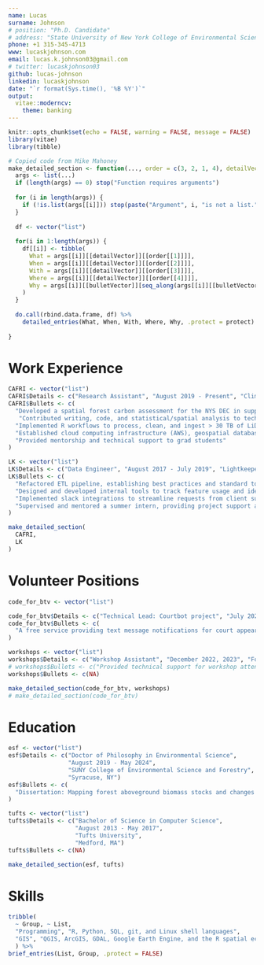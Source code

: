 ```yaml
---
name: Lucas
surname: Johnson
# position: "Ph.D. Candidate"
# address: "State University of New York College of Environmental Science and Forestry"
phone: +1 315-345-4713
www: lucaskjohnson.com
email: lucas.k.johnson03@gmail.com
# twitter: lucaskjohnson03
github: lucas-johnson
linkedin: lucaskjohnson
date: "`r format(Sys.time(), '%B %Y')`"
output:
  vitae::moderncv:
    theme: banking
---
```


```r
knitr::opts_chunk$set(echo = FALSE, warning = FALSE, message = FALSE)
library(vitae)
library(tibble)

# Copied code from Mike Mahoney
make_detailed_section <- function(..., order = c(3, 2, 1, 4), detailVector = "Details", bulletVector = "Bullets", protect = TRUE) { 
  args <- list(...)
  if (length(args) == 0) stop("Function requires arguments")
  
  for (i in length(args)) {
    if (!is.list(args[[i]])) stop(paste("Argument", i, "is not a list."))
  }
  
  df <- vector("list")
  
  for(i in 1:length(args)) {
    df[[i]] <- tibble(
      What = args[[i]][[detailVector]][[order[[1]]]], 
      When = args[[i]][[detailVector]][[order[[2]]]], 
      With = args[[i]][[detailVector]][[order[[3]]]], 
      Where = args[[i]][[detailVector]][[order[[4]]]], 
      Why = args[[i]][[bulletVector]][seq_along(args[[i]][[bulletVector]])]
    )
  }
  
  do.call(rbind.data.frame, df) %>%
    detailed_entries(What, When, With, Where, Why, .protect = protect)
  
}
```


# Work Experience
```r
CAFRI <- vector("list")
CAFRI$Details <- c("Research Assistant", "August 2019 - Present", "Climate and Applied Forest Research Institute", "Syracuse, NY")
CAFRI$Bullets <- c(
  "Developed a spatial forest carbon assessment for the NYS DEC in support of net-zero emissions goals defined under the Climate Leadership and Community Protection Act",
   "Contributed writing, code, and statistical/spatial analysis to technical reports for state agencies and external collaborators",
  "Implemented R workflows to process, clean, and ingest > 30 TB of LiDAR point clouds and nearly 2 TB of Landsat imagery and derived indices",
  "Established cloud computing infrastructure (AWS), geospatial databases, and data sharing software",
  "Provided mentorship and technical support to grad students"
)

LK <- vector("list")
LK$Details <- c("Data Engineer", "August 2017 - July 2019", "Lightkeeper, LLC", "Boston, MA")
LK$Bullets <- c(
  "Refactored ETL pipeline, establishing best practices and standard tools for customer-specific scripts",
  "Designed and developed internal tools to track feature usage and identify computational bottlenecks",
  "Implemented slack integrations to streamline requests from client support team",
  "Supervised and mentored a summer intern, providing project support and oversight to ensure success"
)

make_detailed_section(
  CAFRI,
  LK
)
```

# Volunteer Positions

```r
code_for_btv <- vector("list")

code_for_btv$Details <- c("Technical Lead: Courtbot project", "July 2020 - July 2021", "Code for Burlington", "Remote")
code_for_btv$Bullets <- c(
  "A free service providing text message notifications for court appearances"
)

workshops <- vector("list")
workshops$Details <- c("Workshop Assistant", "December 2022, 2023", "Foundations of Scientific Computing", "Syracuse, NY")
# workshops$Bullets <- c("Provided technical support for workshop attendees")
workshops$Bullets <- c(NA)

make_detailed_section(code_for_btv, workshops)
# make_detailed_section(code_for_btv)
```

# Education

```r
esf <- vector("list")
esf$Details <- c("Doctor of Philosophy in Environmental Science", 
                 "August 2019 - May 2024", 
                 "SUNY College of Environmental Science and Forestry", 
                 "Syracuse, NY")
esf$Bullets <- c(
  "Dissertation: Mapping forest aboveground biomass stocks and changes to facilitate natural climate solutions in New York State"
)

tufts <- vector("list")
tufts$Details <- c("Bachelor of Science in Computer Science", 
                   "August 2013 - May 2017",
                   "Tufts University", 
                   "Medford, MA")
tufts$Bullets <- c(NA)

make_detailed_section(esf, tufts)

```

# Skills

```r

tribble(
  ~ Group, ~ List,
  "Programming", "R, Python, SQL, git, and Linux shell languages",
  "GIS", "QGIS, ArcGIS, GDAL, Google Earth Engine, and the R spatial ecosystem"
  ) %>% 
brief_entries(List, Group, .protect = FALSE)
```
